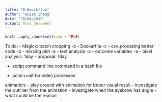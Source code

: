 ```yaml
---
title: "0.0workflow"
author: "Huize Zhang"
date: "18/04/2019"
output: html_document
---
```


```r
knitr::opts_chunk$set(echo = TRUE)
```

To do:
- Magick: batch cropping -b
- Dockerfile -c
- csv_procesing better code -b 
- missing plot -a
- text analysis -a
- outcome variables -a 
- pixel analysis: 1day
- proposal: 1day



- script command line command in a bash file

- action unit for video processed 

animation: 
- play around with animation for better visual result
- investigate the outliner from the animation 
- investigate when the eyebrow has angle - what could be the reason 


